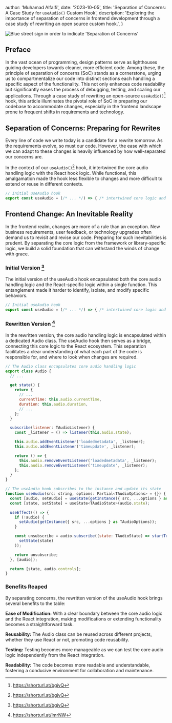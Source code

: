 
  author: 'Muhamad Alfaifi',
  date: '2023-10-05',
  title: 'Separation of Concerns: A Case Study for `useAudio()` Custom Hook',
  description: 'Exploring the importance of separation of concerns in frontend development through a case study of rewriting an open source custom hook.',
}


<Image
  src={blue_street_sign}
  alt="Blue street sign in order to indicate 'Separation of Concerns'"
  width={800}
  height={600}
/>

## Preface

In the vast ocean of programming, design patterns serve as lighthouses guiding developers towards cleaner, more efficient code. Among these, the principle of 
separation of concerns (SoC) stands as a cornerstone, urging us to compartmentalize our code into distinct sections each handling a specific aspect 
of the functionality. This not only enhances code readability but significantly eases the process of debugging, testing, 
and scaling our applications. Through a case study of rewriting an open-source `useAudio()`[^1] hook, this article illuminates the pivotal 
role of SoC in preparing our codebase to accommodate changes, especially in the frontend landscape prone to frequent shifts in requirements and technology.


## Separation of Concerns: Preparing for Rewrites

Every line of code we write today is a candidate for a rewrite tomorrow. As the requirements evolve, so must our code. However, the ease with which 
we can adapt to these changes is heavily influenced by how well-separated our concerns are. 

In the context of our `useAudio()`[^1] hook, it intertwined the core audio handling logic with the React hook logic. While functional, this 
amalgamation made the hook less flexible to changes and more difficult to extend or reuse in different contexts.

```javascript
// Initial useAudio hook
export const useAudio = (/* ... */) => { /* intertwined core logic and React logic */ }
```


## Frontend Change: An Inevitable Reality

In the frontend realm, changes are more of a rule than an exception. New business requirements, user feedback, or technology upgrades often demand us 
to revisit and revise our code. Preparing for such inevitabilities is prudent. By separating the core logic from the framework or 
library-specific logic, we build a solid foundation that can withstand the winds of change with grace.


### Initial Version [^1]

The initial version of the useAudio hook encapsulated both the core audio handling logic and the React-specific logic within a single function. 
This entanglement made it harder to identify, isolate, and modify specific behaviors.

```javascript
// Initial useAudio hook
export const useAudio = (/* ... */) => { /* intertwined core logic and React logic */ }
```


### Rewritten Version [^2]

In the rewritten version, the core audio handling logic is encapsulated within a dedicated Audio class. The useAudio hook then serves as 
a bridge, connecting this core logic to the React ecosystem. This separation facilitates a clear understanding of what each part of the code 
is responsible for, and where to look when changes are required.

```javascript
// The Audio class encapsulates core audio handling logic
export class Audio {
  // ...

  get state() {
    return {
      // ...
      currentTime: this.audio.currentTime,
      duration: this.audio.duration,
      // ...
    };
  }

  subscribe(listener: TAudioListener) {
    const _listener = () => listener(this.audio.state);

    this.audio.addEventListener('loadedmetadata', _listener);
    this.audio.addEventListener('timeupdate', _listener);

    return () => {
      this.audio.removeEventListener('loadedmetadata', _listener);
      this.audio.removeEventListener('timeupdate', _listener);
    };
  }
}

// The useAudio hook subscribes to the instance and update its state
function useAudio(src: string, options: Partial<TAudioOptions> = {}) {
  const [audio, setAudio] = useState(getInstance({ src, ...options } as TAudioOptions));
  const [state, setState] = useState<TAudioState>(audio.state);

  useEffect(() => {
    if (!audio) {
      setAudio(getInstance({ src, ...options } as TAudioOptions));
    }

    const unsubscribe = audio.subscribe((state: TAudioState) => startTransition(() =>
      setState(state)
    ));

    return unsubscribe;
  }, [audio]);

  return [state, audio.controls];
}
```


### Benefits Reaped

By separating concerns, the rewritten version of the useAudio hook brings several benefits to the table:

**Ease of Modification:** With a clear boundary between the core audio logic and the React integration, making modifications or extending functionality becomes a straightforward task.

**Reusability:** The Audio class can be reused across different projects, whether they use React or not, promoting code reusability.

**Testing:** Testing becomes more manageable as we can test the core audio logic independently from the React integration.

**Readability:** The code becomes more readable and understandable, fostering a conducive environment for collaboration and maintenance.

[^1]: https://shorturl.at/bgjvQ
[^2]: https://shorturl.at/lmrNW